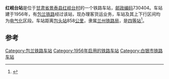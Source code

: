 {{noteTA
|1=zh-cn:始发车次; zh-hk:列車班次;
|2=zh-cn:车次; zh-hk:班次;
}}
{{Infobox China railway station 
|车站名称 = 红岘台站
|车站名称拼音 = 
|电报码 = HTJ
|拼音码 = HXT
|车站地址 = [[甘肃省|甘肃省]][[景泰县|景泰县]]
|归属 = [[兰州铁路局|兰州铁路局]]
|车站等级 = [[四等站_(中铁)|四等站]]
|线路 = [[包兰铁路|包兰铁路]]
}}
'''红岘台站'''是位于[[甘肃省|甘肃省]][[景泰县|景泰县]][[红岘台村|红岘台村]]的一个铁路车站，[[邮政编码|邮政编码]]730404。车站建于1956年，有[[包兰铁路|包兰铁路]]经过该站，现办理客货运业务，车站及其上下行区间均为[[电气化|电气化]]区段。车站距离[[包头站|包头站]]858[[公里|公里]]，隶属[[兰州铁路局|兰州铁路局]]，是[[四等站_(中铁)|四等站]]<ref>{{Cite book|title=中国铁路站名词典|last=[[孙本祥|孙本祥]]主编|first=|publisher=北京：[[中国铁道出版社|中国铁道出版社]]|year=2003.04|isbn=7-113-03941-3|location=|pages=618-622}}</ref>。

==参考==
{{reflist}}

{{start rail box}}
{{s-inop|[[狼抱水站|狼抱水站]]}}
{{s-line|[[包兰铁路|包兰铁路]]}}
{{s-inop|[[吴家窑站|吴家窑站]]}}
{{end box}}
{{包兰铁路}}
{{铁路车站小作品}}
{{甘肃小作品}}

[[Category:包兰铁路车站|Category:包兰铁路车站]]
[[Category:1956年启用的铁路车站|Category:1956年启用的铁路车站]]
[[Category:白银市铁路车站|Category:白银市铁路车站]]